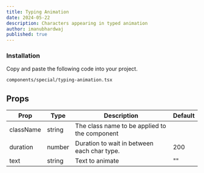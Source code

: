 ```yaml
---
title: Typing Animation
date: 2024-05-22
description: Characters appearing in typed animation
author: imanubhardwaj
published: true
---
```


<ComponentPreview name="typing-animation-demo" />

<Steps>

### Installation

Copy and paste the following code into your project.

```text
components/special/typing-animation.tsx
```

<ComponentSource name="typing-animation" />

</Steps>

## Props

| Prop        | Type            | Description                                        | Default |
| ----------- | --------------- | -------------------------------------------------- | ------- |
| className   | string          | The class name to be applied to the component      |         |
| duration    | number          | Duration to wait in between each char type.        | 200    |
| text        | string          | Text to animate                                    | ""      |

